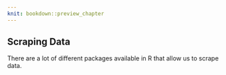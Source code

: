 ```yaml
---
knit: bookdown::preview_chapter
---
```


## Scraping Data

There are a lot of different packages available in R that allow us to scrape data.


